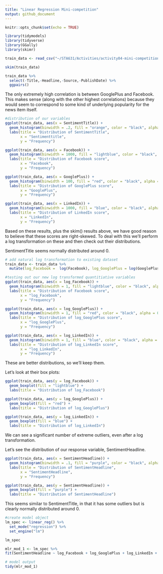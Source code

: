 ```yaml
---
title: "Linear Regression Mini-competition"
output: github_document
---
```


```r
knitr::opts_chunk$set(echo = TRUE)
```

```r
library(tidymodels)
library(tidyverse)
library(GGally)
library(skimr)

```

```r
train_data <- read_csv("~/STA631/Activities/activity04-mini-competition/competition-files/data/comp_train_data.csv")
```

```r
skim(train_data)
```

```r
train_data %>%
  select(-Title,-Headline,-Source,-PublishDate) %>%
  ggpairs()
```


The only extremely high correlation is between GooglePlus and Facebook. This makes sense (along with the other highest correlations) because they would seem to correspond to some kind of underlying popularity for the news item itself. 

```r
#distribution of our variables
ggplot(train_data, aes(x = SentimentTitle)) +
  geom_histogram(binwidth = .2, fill = "orange", color = "black", alpha = 0.7) +
  labs(title = "Distribution of SentimentTitle",
       x = "Sentimenttitle",
       y = "Frequency")

ggplot(train_data, aes(x = Facebook)) +
  geom_histogram(binwidth = 1000, fill = "lightblue", color = "black", alpha = 0.7) +
  labs(title = "Distribution of Facebook score",
       x = "Facebook",
       y = "Frequency")

ggplot(train_data, aes(x = GooglePlus)) +
  geom_histogram(binwidth = 100, fill = "red", color = "black", alpha = 0.7) +
  labs(title = "Distribution of GooglePlus score",
       x = "GooglePlus",
       y = "Frequency")

ggplot(train_data, aes(x = LinkedIn)) +
  geom_histogram(binwidth = 1000, fill = "blue", color = "black", alpha = 0.7) +
  labs(title = "Distribution of LinkedIn score",
       x = "LinkedIn",
       y = "Frequency")
```

Based on these results, plus the skim() results above, we have good reason to believe that these scores are right-skewed. To deal with this we'll perform a log transformation on these and then check out their distributions.

SentimentTitle seems normally distributed around 0. 

```r
# add natural log transformation to existing dataset
train_data <- train_data %>%
  mutate(log_Facebook =  log(Facebook), log_GooglePlus = log(GooglePlus), log_LinkedIn = log(LinkedIn))
```


```r
#testing out our new log transformed quantitiative variables
ggplot(train_data, aes(x = log_Facebook)) +
  geom_histogram(binwidth = 1, fill = "lightblue", color = "black", alpha = 0.7) +
  labs(title = "Distribution of Facebook score",
       x = "log_Facebook",
       y = "Frequency")

ggplot(train_data, aes(x = log_GooglePlus)) +
  geom_histogram(binwidth = 1, fill = "red", color = "black", alpha = 0.7) +
  labs(title = "Distribution of log_GooglePlus score",
       x = "log_GooglePlus",
       y = "Frequency")

ggplot(train_data, aes(x = log_LinkedIn)) +
  geom_histogram(binwidth = 1, fill = "blue", color = "black", alpha = 0.7) +
  labs(title = "Distribution of log_LinkedIn score",
       x = "log_LinkedIn",
       y = "Frequency")
```


These are better distributions, so we'll keep them. 

Let's look at their box plots:

```r
ggplot(train_data, aes(y = log_Facebook)) +
  geom_boxplot(fill = "lightblue") +
  labs(title = "Distribution of log_Facebook")

ggplot(train_data, aes(y = log_GooglePlus)) +
  geom_boxplot(fill = "red") +
  labs(title = "Distribution of log_GooglePlus")

ggplot(train_data, aes(y = log_LinkedIn)) +
  geom_boxplot(fill = "blue") +
  labs(title = "Distribution of log_LinkedIn")
```
We can see a significant number of extreme outliers, even after a log transformation. 

Let's see the distribution of our response variable, SentimentHeadline.

```r
ggplot(train_data, aes(x = SentimentHeadline)) +
  geom_histogram(binwidth = .1, fill = "purple", color = "black", alpha = 0.7) +
  labs(title = "Distribution of SentimentHeadline",
       x = "SentimentHeadline",
       y = "Frequency")

ggplot(train_data, aes(y = SentimentHeadline)) +
  geom_boxplot(fill = "purple") +
  labs(title = "Distribution of SentimentHeadline")
```
This seems similar to SentimentTitle, in that it has some outliers but is clearly normally distributed around 0. 

```r
#create model object
lm_spec <- linear_reg() %>%
  set_mode("regression") %>%
  set_engine("lm")

lm_spec

```

```r
mlr_mod_1 <- lm_spec %>% 
fit(SentimentHeadline ~ log_Facebook + log_GooglePlus + log_LinkedIn + SentimentTitle, data = train_data)

# model output
tidy(mlr_mod_1)
```















